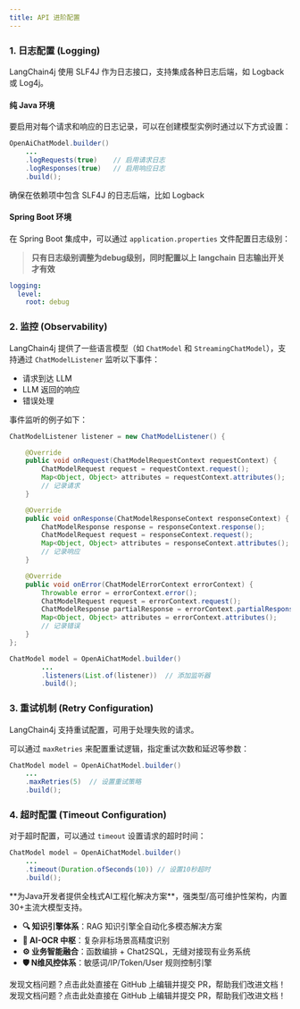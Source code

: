 ```yaml
---
title: API 进阶配置
---
```



### 1. 日志配置 (Logging)
LangChain4j 使用 SLF4J 作为日志接口，支持集成各种日志后端，如 Logback 或 Log4j。

#### 纯 Java 环境
要启用对每个请求和响应的日志记录，可以在创建模型实例时通过以下方式设置：

```java
OpenAiChatModel.builder()
    ...
    .logRequests(true)    // 启用请求日志
    .logResponses(true)   // 启用响应日志
    .build();
```

确保在依赖项中包含 SLF4J 的日志后端，比如 Logback

#### Spring Boot 环境

在 Spring Boot 集成中，可以通过 `application.properties` 文件配置日志级别：

> **只有日志级别调整为debug级别，同时配置以上 langchain 日志输出开关才有效**

```yaml
logging:
  level:
    root: debug
```

### 2. 监控 (Observability)
LangChain4j 提供了一些语言模型（如 `ChatModel` 和 `StreamingChatModel`），支持通过 `ChatModelListener` 监听以下事件：

+ 请求到达 LLM
+ LLM 返回的响应
+ 错误处理

事件监听的例子如下：

```java
ChatModelListener listener = new ChatModelListener() {

    @Override
    public void onRequest(ChatModelRequestContext requestContext) {
        ChatModelRequest request = requestContext.request();
        Map<Object, Object> attributes = requestContext.attributes();
        // 记录请求
    }

    @Override
    public void onResponse(ChatModelResponseContext responseContext) {
        ChatModelResponse response = responseContext.response();
        ChatModelRequest request = responseContext.request();
        Map<Object, Object> attributes = responseContext.attributes();
        // 记录响应
    }

    @Override
    public void onError(ChatModelErrorContext errorContext) {
        Throwable error = errorContext.error();
        ChatModelRequest request = errorContext.request();
        ChatModelResponse partialResponse = errorContext.partialResponse();
        Map<Object, Object> attributes = errorContext.attributes();
        // 记录错误
    }
};

ChatModel model = OpenAiChatModel.builder()
        ...
        .listeners(List.of(listener))  // 添加监听器
        .build();
```

### 3. 重试机制 (Retry Configuration)
LangChain4j 支持重试配置，可用于处理失败的请求。

可以通过 `maxRetries` 来配置重试逻辑，指定重试次数和延迟等参数：

```java
ChatModel model = OpenAiChatModel.builder()
    ...
    .maxRetries(5)  // 设置重试策略
    .build();
```

### 4. 超时配置 (Timeout Configuration)
对于超时配置，可以通过 `timeout` 设置请求的超时时间：

```java
ChatModel model = OpenAiChatModel.builder()
    ...
    .timeout(Duration.ofSeconds(10)) // 设置10秒超时
    .build();
```

<Card title="PIG AI应用开发平台 | 适合中大型企业构建自主可控的AI中台" icon="link" href="https://ai.pig4cloud.com">
**为Java开发者提供全栈式AI工程化解决方案**，强类型/高可维护性架构，内置30+主流大模型支持。

- **🔍 知识引擎体系**：RAG 知识引擎全自动化多模态解决方案
- **📝 AI-OCR 中枢**：复杂非标场景高精度识别
- **⚙️ 业务智能融合**：函数编排 + Chat2SQL，无缝对接现有业务系统
- **🛡️ N维风控体系**：敏感词/IP/Token/User 规则控制引擎
</Card>

<Card title="文档有误？请协助编辑" icon="pencil" href="https://github.com/javaai-pig4cloud-com/javaai-docs/edit/main/docs/04Chat 常用配置.mdx">
  发现文档问题？点击此处直接在 GitHub 上编辑并提交 PR，帮助我们改进文档！
</Card>



<Card title="文档有误？请协助编辑" icon="pencil" href="https://github.com/javaai-pig4cloud-com/javaai-docs/edit/main/docs/04-chat-common-configuration.mdx">
  发现文档问题？点击此处直接在 GitHub 上编辑并提交 PR，帮助我们改进文档！
</Card>
